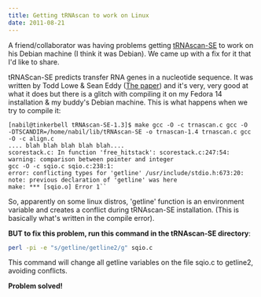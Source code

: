 ```yaml
---
title: Getting tRNAscan to work on Linux
date: 2011-08-21
---
```

A friend/collaborator was having problems getting
[tRNAscan-SE](http://lowelab.ucsc.edu/tRNAscan-SE/) to work on his
Debian machine (I think it was Debian). We came up with a fix for it
that I'd like to share.

tRNAScan-SE predicts transfer RNA genes in a nucleotide sequence. It was
written by Todd Lowe & Sean Eddy ([The
paper](http://nar.oxfordjournals.org/content/25/5/0955)) and it's very,
very good at what it does but there is a glitch with compiling it on my
Fedora 14 installation & my buddy's Debian machine. This is what happens
when we try to compile it:

```
[nabil@tinkerbell tRNAscan-SE-1.3]$ make gcc -O -c trnascan.c gcc -O 
-DTSCANDIR=/home/nabil/lib/tRNAscan-SE -o trnascan-1.4 trnascan.c gcc 
-O -c align.c  
.... blah blah blah blah blah.... 
scorestack.c: In function 'free_hitstack': scorestack.c:247:54: 
warning: comparison between pointer and integer 
gcc -O -c sqio.c sqio.c:238:1: 
error: conflicting types for 'getline' /usr/include/stdio.h:673:20: 
note: previous declaration of 'getline' was here 
make: *** [sqio.o] Error 1``
```

So, apparently on some linux distros, 'getline' function is an
environment variable and creates a conflict during tRNAscan-SE
installation. (This is basically what's written in the compile error).

**BUT to fix this problem, run this command in the tRNAscan-SE
directory**:

```bash
perl -pi -e "s/getline/getline2/g" sqio.c
```

This command will change all getline variables on the file sqio.c to
getline2, avoiding conflicts.

**Problem solved\!**
